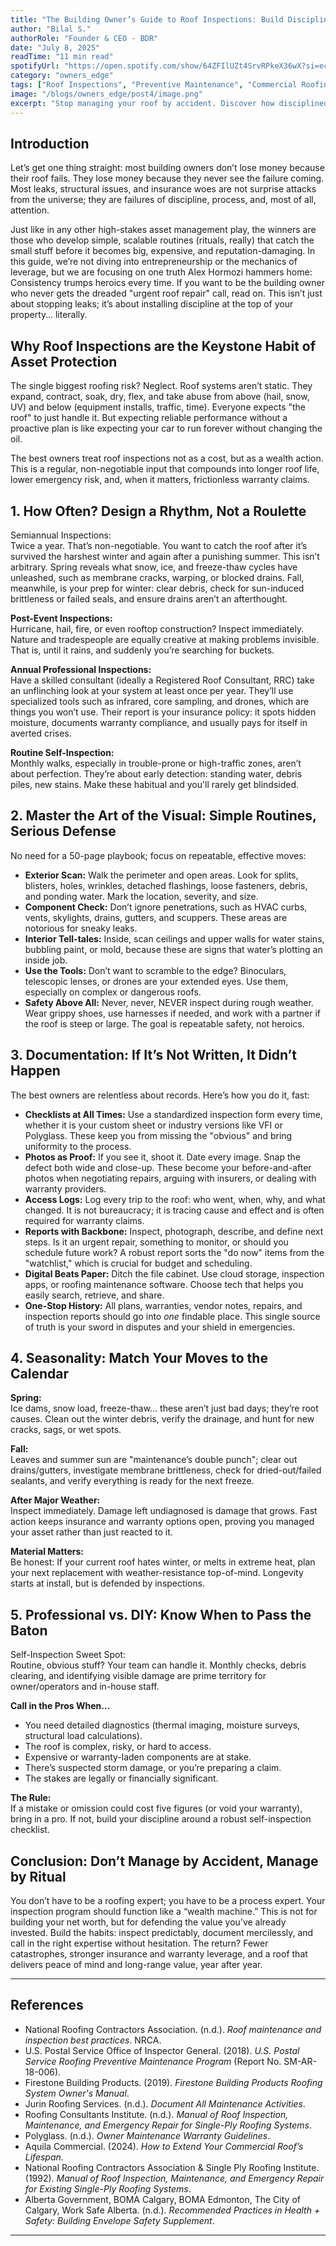 ```yaml
---
title: "The Building Owner’s Guide to Roof Inspections: Build Discipline, Not Disaster"
author: "Bilal S."
authorRole: "Founder & CEO - BDR"
date: "July 8, 2025"
readTime: "11 min read"
spotifyUrl: "https://open.spotify.com/show/64ZFIlUZt4SrvRPkeX36wX?si=ec74a20bcca44ac5"
category: "owners_edge"
tags: ["Roof Inspections", "Preventive Maintenance", "Commercial Roofing", "Asset Management"]
image: "/blogs/owners_edge/post4/image.png"
excerpt: "Stop managing your roof by accident. Discover how disciplined, routine inspections protect your building, boost ROI, and turn you into the kind of owner who never gets blindsided by leaks, claims, or costly emergencies."
---
```


## Introduction

Let’s get one thing straight: most building owners don’t lose money because their roof fails. They lose money because they never see the failure coming. Most leaks, structural issues, and insurance woes are not surprise attacks from the universe; they are failures of discipline, process, and, most of all, attention.

Just like in any other high-stakes asset management play, the winners are those who develop simple, scalable routines (rituals, really) that catch the small stuff before it becomes big, expensive, and reputation-damaging. In this guide, we’re not diving into entrepreneurship or the mechanics of leverage, but we are focusing on one truth Alex Hormozi hammers home: Consistency trumps heroics every time. If you want to be the building owner who never gets the dreaded "urgent roof repair" call, read on. This isn’t just about stopping leaks; it’s about installing discipline at the top of your property… literally.

## Why Roof Inspections are the Keystone Habit of Asset Protection

The single biggest roofing risk? Neglect.
Roof systems aren’t static. They expand, contract, soak, dry, flex, and take abuse from above (hail, snow, UV) and below (equipment installs, traffic, time). Everyone expects "the roof" to just handle it. But expecting reliable performance without a proactive plan is like expecting your car to run forever without changing the oil.

The best owners treat roof inspections not as a cost, but as a wealth action. This is a regular, non-negotiable input that compounds into longer roof life, lower emergency risk, and, when it matters, frictionless warranty claims.

## 1. How Often? Design a Rhythm, Not a Roulette

Semiannual Inspections:  
Twice a year. That’s non-negotiable. You want to catch the roof after it’s survived the harshest winter and again after a punishing summer. This isn’t arbitrary. Spring reveals what snow, ice, and freeze-thaw cycles have unleashed, such as membrane cracks, warping, or blocked drains. Fall, meanwhile, is your prep for winter: clear debris, check for sun-induced brittleness or failed seals, and ensure drains aren’t an afterthought.

**Post-Event Inspections:**  
Hurricane, hail, fire, or even rooftop construction? Inspect immediately. Nature and tradespeople are equally creative at making problems invisible. That is, until it rains, and suddenly you’re searching for buckets.

**Annual Professional Inspections:**  
Have a skilled consultant (ideally a Registered Roof Consultant, RRC) take an unflinching look at your system at least once per year. They’ll use specialized tools such as infrared, core sampling, and drones, which are things you won’t use. Their report is your insurance policy: it spots hidden moisture, documents warranty compliance, and usually pays for itself in averted crises.

**Routine Self-Inspection:**  
Monthly walks, especially in trouble-prone or high-traffic zones, aren’t about perfection. They’re about early detection: standing water, debris piles, new stains. Make these habitual and you'll rarely get blindsided.

## 2. Master the Art of the Visual: Simple Routines, Serious Defense

No need for a 50-page playbook; focus on repeatable, effective moves:

- **Exterior Scan:** Walk the perimeter and open areas. Look for splits, blisters, holes, wrinkles, detached flashings, loose fasteners, debris, and ponding water. Mark the location, severity, and size.
- **Component Check:** Don’t ignore penetrations, such as HVAC curbs, vents, skylights, drains, gutters, and scuppers. These areas are notorious for sneaky leaks.
- **Interior Tell-tales:** Inside, scan ceilings and upper walls for water stains, bubbling paint, or mold, because these are signs that water’s plotting an inside job.
- **Use the Tools:** Don’t want to scramble to the edge? Binoculars, telescopic lenses, or drones are your extended eyes. Use them, especially on complex or dangerous roofs.
- **Safety Above All:** Never, never, NEVER inspect during rough weather. Wear grippy shoes, use harnesses if needed, and work with a partner if the roof is steep or large. The goal is repeatable safety, not heroics.

## 3. Documentation: If It’s Not Written, It Didn’t Happen

The best owners are relentless about records. Here’s how you do it, fast:

- **Checklists at All Times:** Use a standardized inspection form every time, whether it is your custom sheet or industry versions like VFI or Polyglass. These keep you from missing the "obvious" and bring uniformity to the process.
- **Photos as Proof:** If you see it, shoot it. Date every image. Snap the defect both wide and close-up. These become your before-and-after photos when negotiating repairs, arguing with insurers, or dealing with warranty providers.
- **Access Logs:** Log every trip to the roof: who went, when, why, and what changed. It is not bureaucracy; it is tracing cause and effect and is often required for warranty claims.
- **Reports with Backbone:** Inspect, photograph, describe, and define next steps. Is it an urgent repair, something to monitor, or should you schedule future work? A robust report sorts the "do now" items from the "watchlist," which is crucial for budget and scheduling.
- **Digital Beats Paper:** Ditch the file cabinet. Use cloud storage, inspection apps, or roofing maintenance software. Choose tech that helps you easily search, retrieve, and share.
- **One-Stop History:** All plans, warranties, vendor notes, repairs, and inspection reports should go into *one* findable place. This single source of truth is your sword in disputes and your shield in emergencies.

## 4. Seasonality: Match Your Moves to the Calendar

**Spring:**  
Ice dams, snow load, freeze-thaw… these aren’t just bad days; they’re root causes. Clean out the winter debris, verify the drainage, and hunt for new cracks, sags, or wet spots.

**Fall:**  
Leaves and summer sun are "maintenance’s double punch"; clear out drains/gutters, investigate membrane brittleness, check for dried-out/failed sealants, and verify everything is ready for the next freeze.

**After Major Weather:**  
Inspect immediately. Damage left undiagnosed is damage that grows. Fast action keeps insurance and warranty options open, proving you managed your asset rather than just reacted to it.

**Material Matters:**  
Be honest: If your current roof hates winter, or melts in extreme heat, plan your next replacement with weather-resistance top-of-mind. Longevity starts at install, but is defended by inspections.

## 5. Professional vs. DIY: Know When to Pass the Baton

Self-Inspection Sweet Spot:  
Routine, obvious stuff? Your team can handle it. Monthly checks, debris clearing, and identifying visible damage are prime territory for owner/operators and in-house staff.

**Call in the Pros When…**
- You need detailed diagnostics (thermal imaging, moisture surveys, structural load calculations).
- The roof is complex, risky, or hard to access.
- Expensive or warranty-laden components are at stake.
- There’s suspected storm damage, or you’re preparing a claim.
- The stakes are legally or financially significant.

**The Rule:**  
If a mistake or omission could cost five figures (or void your warranty), bring in a pro. If not, build your discipline around a robust self-inspection checklist.

## Conclusion: Don’t Manage by Accident, Manage by Ritual

You don’t have to be a roofing expert; you have to be a process expert. Your inspection program should function like a “wealth machine.” This is not for building your net worth, but for defending the value you’ve already invested. Build the habits: inspect predictably, document mercilessly, and call in the right expertise without hesitation. The return? Fewer catastrophes, stronger insurance and warranty leverage, and a roof that delivers peace of mind and long-range value, year after year.

---



## References

- National Roofing Contractors Association. (n.d.). *Roof maintenance and inspection best practices*. NRCA.
- U.S. Postal Service Office of Inspector General. (2018). *U.S. Postal Service Roofing Preventive Maintenance Program* (Report No. SM-AR-18-006).
- Firestone Building Products. (2019). *Firestone Building Products Roofing System Owner's Manual*.
- Jurin Roofing Services. (n.d.). *Document All Maintenance Activities*.
- Roofing Consultants Institute. (n.d.). *Manual of Roof Inspection, Maintenance, and Emergency Repair for Single-Ply Roofing Systems*.
- Polyglass. (n.d.). *Owner Maintenance Warranty Guidelines*.
- Aquila Commercial. (2024). *How to Extend Your Commercial Roof’s Lifespan*.
- National Roofing Contractors Association & Single Ply Roofing Institute. (1992). *Manual of Roof Inspection, Maintenance, and Emergency Repair for Existing Single-Ply Roofing Systems*.
- Alberta Government, BOMA Calgary, BOMA Edmonton, The City of Calgary, Work Safe Alberta. (n.d.). *Recommended Practices in Health + Safety: Building Envelope Safety Supplement*.

---